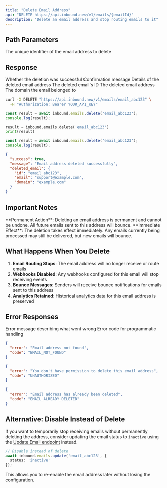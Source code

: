 ```yaml
---
title: "Delete Email Address"
api: "DELETE https://api.inbound.new/v1/emails/{emailId}"
description: "Delete an email address and stop routing emails to it"
---
```


## Path Parameters

<ParamField path="emailId" type="string" required>
  The unique identifier of the email address to delete
</ParamField>

## Response

<ResponseField name="success" type="boolean">
  Whether the deletion was successful
</ResponseField>

<ResponseField name="message" type="string">
  Confirmation message
</ResponseField>

<ResponseField name="deleted_email" type="object">
  Details of the deleted email address
  
  <ResponseField name="id" type="string">
    The deleted email's ID
  </ResponseField>
  
  <ResponseField name="email" type="string">
    The deleted email address
  </ResponseField>
  
  <ResponseField name="domain" type="string">
    The domain the email belonged to
  </ResponseField>
</ResponseField>

<RequestExample>

```bash cURL
curl -X DELETE "https://api.inbound.new/v1/emails/email_abc123" \
  -H "Authorization: Bearer YOUR_API_KEY"
```

```typescript TypeScript
const result = await inbound.emails.delete('email_abc123');
console.log(result);
```

```python Python
result = inbound.emails.delete('email_abc123')
print(result)
```

```javascript JavaScript
const result = await inbound.emails.delete('email_abc123');
console.log(result);
```

</RequestExample>

<ResponseExample>

```json Success Response
{
  "success": true,
  "message": "Email address deleted successfully",
  "deleted_email": {
    "id": "email_abc123",
    "email": "support@example.com",
    "domain": "example.com"
  }
}
```

</ResponseExample>

## Important Notes

<Warning>
**Permanent Action**: Deleting an email address is permanent and cannot be undone. All future emails sent to this address will bounce.
</Warning>

<Info>
**Immediate Effect**: The deletion takes effect immediately. Any emails currently being processed may still be delivered, but new emails will bounce.
</Info>

## What Happens When You Delete

1. **Email Routing Stops**: The email address will no longer receive or route emails
2. **Webhooks Disabled**: Any webhooks configured for this email will stop receiving events
3. **Bounce Messages**: Senders will receive bounce notifications for emails sent to this address
4. **Analytics Retained**: Historical analytics data for this email address is preserved

## Error Responses

<ResponseField name="error" type="string">
  Error message describing what went wrong
</ResponseField>

<ResponseField name="code" type="string">
  Error code for programmatic handling
</ResponseField>

<ResponseExample>

```json Email Not Found
{
  "error": "Email address not found",
  "code": "EMAIL_NOT_FOUND"
}
```

```json Unauthorized
{
  "error": "You don't have permission to delete this email address",
  "code": "UNAUTHORIZED"
}
```

```json Already Deleted
{
  "error": "Email address has already been deleted",
  "code": "EMAIL_ALREADY_DELETED"
}
```

</ResponseExample>

## Alternative: Disable Instead of Delete

If you want to temporarily stop receiving emails without permanently deleting the address, consider updating the email status to `inactive` using the [Update Email endpoint](/api-reference/emails/update-email) instead.

```typescript
// Disable instead of delete
await inbound.emails.update('email_abc123', {
  status: 'inactive'
});
```

This allows you to re-enable the email address later without losing the configuration. 